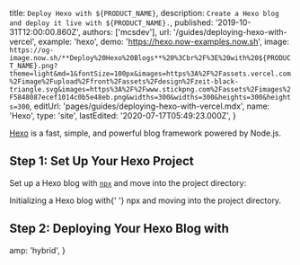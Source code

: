 
  title: `Deploy Hexo with ${PRODUCT_NAME}`,
  description: `Create a Hexo blog and deploy it live with ${PRODUCT_NAME}.`,
  published: '2019-10-31T12:00:00.860Z',
  authors: ['mcsdev'],
  url: '/guides/deploying-hexo-with-vercel',
  example: 'hexo',
  demo: 'https://hexo.now-examples.now.sh',
  image: `https://og-image.now.sh/**Deploy%20Hexo%20Blogs**%20%3Cbr%2F%3E%20with%20${PRODUCT_NAME}.png?theme=light&md=1&fontSize=100px&images=https%3A%2F%2Fassets.vercel.com%2Fimage%2Fupload%2Ffront%2Fassets%2Fdesign%2Fzeit-black-triangle.svg&images=https%3A%2F%2Fwww.stickpng.com%2Fassets%2Fimages%2F5848087ecef1014c0b5e48eb.png&widths=300&widths=300&heights=300&heights=300`,
  editUrl: 'pages/guides/deploying-hexo-with-vercel.mdx',
  name: 'Hexo',
  type: 'site',
  lastEdited: '2020-07-17T05:49:23.000Z',
}

[Hexo](https://hexo.io/) is a fast, simple, and powerful blog framework powered by Node.js.

## Step 1: Set Up Your Hexo Project

Set up a Hexo blog with [`npx`](https://www.npmjs.com/package/npx) and move into the project directory:

<Snippet
  width="100%"
  dark
  text="npx hexo init my-hexo-blog && cd my-hexo-blog"
/>
<Caption>
  Initializing a Hexo blog with{' '}
  <Link href="https://www.npmjs.com/package/npx">npx</Link> and moving into the
  project directory.
</Caption>

## Step 2: Deploying Your Hexo Blog with <NameWrapper name={PRODUCT_NAME} />

<DeploySection meta={meta} />


  amp: 'hybrid',
}
